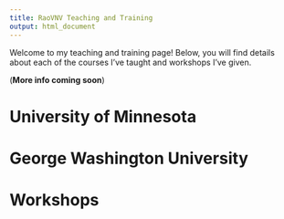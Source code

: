 ```yaml
---
title: RaoVNV Teaching and Training
output: html_document
---
```


Welcome to my teaching and training page! Below, you will find details about each of the courses I've taught and workshops I've given. 

(**More info coming soon**)

# University of Minnesota

# George Washington University

# Workshops
